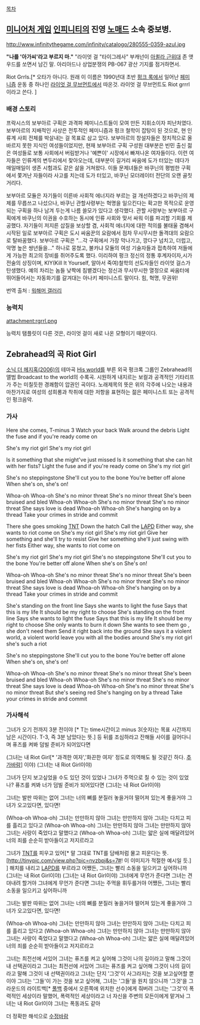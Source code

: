 [[목차]]

== [[미니어처 게임]] [[인피니티]]의 진영 [[노매드]] 소속 중보병. ==

http://www.infinitythegame.com/infinity/catalogo/280555-0359-azul.jpg

'''"나를 '아가씨'라고 부르지 마."'''
"라이엇 걸 "타이그레사" 부캐넌이 [[아퀼라 근위대]] 존 앳우드를 쏘면서 남긴 말. 아리아드나 상업분쟁의 PB-067 광산 기지를 점거하면서.

Riot Grrls.[* 오타가 아니다. 원래 이 이름은 1990년대 초반 [[펑크 록]]에서 일어난 [[페미니즘]] 운동 중 하나인 [[라이엇 걸 무브먼트]]에서 따온것. 라이엇 걸 무브먼트도 Riot grrrl이라고 쓴다. ] 

=== 배경 스토리 ===
프락시스의 보부아르 구획은 과격파 페미니스트들이 모여 만든 지휘소이자 피난처였다.  보부아르의 지배적인 사상은 전투적인 페미니즘과 펑크 철학이 잡탕이 된 것으로, 현 인류계 사회 전체를 박살내는 걸 목표로 삼고 있다. 보부아르의 창설자들은 정치적으로 올바르지 못한 지식인 여성들이었지만, 현재 보부아르 구획 구성원 대부분은 빈민 출신 젊은 여성들로 보통 사회에서 버림받거나 '예쁜이' 시장에서 빠져나온 여자들이다. 이런 여자들은 인류계의 변두리에서 찾아오는데, 대부분이 길거리 싸움에 도가 터있는 데다가 매일매일이 생존 시험과도 같은 삶을 거쳐왔다. 이들 문제녀들은 바쿠닌의 평범한 구획에서 쫓겨난 자들이라 사고를 치는데 도가 터있고, 바쿠닌 모더레이터 전단의 오랜 골칫거리다.

보부아르 모듈은 자기들이 이른바 사회적 에너지라 부르는 걸 개선하겠다고  바쿠닌의 제제를 무릅쓰고 나섰으나, 바쿠닌 관할사령부는 혁명을 일으킨다는 확고한 목적으로 운영되는 구획을 하나 남겨 두는게 나름 쓸모가 있다고 생각했다. 관할 사령부는 보부아르 구획에게 바쿠닌의 이권을 수호하는 동시에 인류 사회와 맞서 싸워 이를 파괴할 기회를 제공했다. 자기들이 저지른 삽질을 보상할 겸, 사회적 에너지에 대한 적의를 불태울 겸해서 시작된 일로 보부아르 구획은 도시 싸움꾼의 요람에서 점차 무시무시한 돌격대의 요람으로 탈바꿈했다. 보부아르 구획은 "...각 구획에서 가장 막나가고, 깡다구 넘치고, 더럽고, 악명 높은 쌍년들을..." 하나로 뭉쳤고, 불카냐 모듈의 여성 기술자들과 접촉하여 저들에게 가능한 최고의 장비를 쥐어주도록 했다. 이리하여 펑크 정신의 정통 후계자이자,시가전술의 상징이며, KIY(Kill It Yourself, 알아서 죽여)철학의 선도자들인 라이엇 걸스가 탄생했다. 예의 차리는 놈들 낮짝에 침뱉겠다는 정신과 무시무시한 열정으로 싸움터에 뛰어들어서는 자동화기를 갈겨대는 아나키 페미니스트 말이다. 힘, 혁명, 무권위! 

번역 출처 : [[워해머 갤러리]]


=== 능력치 ===
attachment:rgrrl.png

능력치 탬플릿이 다른 것은, 라이엇 걸이 새로 나온 모형이기 때문이다.




== Zebrahead의 곡 Riot Girl ==

{{{#!html
<embed src="http://www.youtube.com/embed/RtfPEbcsrQY=ko_KR" type="application/x-shockwave-flash" width="420" height="315" allowscriptaccess="always" allowfullscreen="true"></embed>
}}}

[[소닉 더 헤지혹(2006)]]의 테마곡 [[His world]]를 부른 외국 펑크록 그룹인 Zebrahead의 앨범 Broadcast to the world의 수록곡. 시원하게 내지르는 보컬과 공격적인 기타리프가 주는 미칠듯한 경쾌함이 압권인 곡이다. 노래제목의 뜻은 위의 각주에 나오는 내용과 마찬가지로 여성의 성희롱과 착취에 대한 저항을 표현하는 젊은 페미니스트 또는 공격적인 펑크음악.

=== 가사 ===

Here she comes, T-minus 3
Watch your back
Walk around the debris
Light the fuse
and if you're ready come on

She's my riot girl
She's my riot girl

Is it something that she might've just missed
Is it something that she can hit with her fists?
Light the fuse
and if you're ready come on
She's my riot girl

She's no steppingstone
She'll cut you to the bone
You're better off alone
When she's on, she's on!

Whoa-oh Whoa-oh
She's no minor threat
She's no minor threat
She's been bruised and bled
Whoa-oh Whoa-oh
She's no minor threat
She's no minor threat
She says love is dead
Whoa-oh Whoa-oh
She's hanging on by a thread
Take your crimes in stride and commit

There she goes smoking [[TNT]] 
Down the hatch
Call the [[LAPD]]
Either way, she wants to riot come on
She's my riot girl
She's my riot girl
Give her something and she'll try to resist
Give her something she'll just swing with her fists
Either way, she wants to riot come on

She's my riot girl
She's my riot girl
She's no steppingstone
She'll cut you to the bone
You're better off alone
When she's on
She's on!

Whoa-oh Whoa-oh
She's no minor threat
She's no minor threat
She's been bruised and bled
Whoa-oh Whoa-oh
She's no minor threat
She's no minor threat
She says love is dead
Whoa-oh Whoa-oh
She's hanging on by a thread
Take your crimes in stride and commit

She's standing on the front line
Says she wants to light the fuse
Says that this is my life
It should be my right to choose
She's standing on the front line
Says she wants to light the fuse
Says that this is my life
It should be my right to choose
She only wants to burn it down
She wants to see them go , she don't need them
Send it right back into the ground
She says it a violent world, a violent world
leave you with all the bodies around
She's my riot girl
she's such a riot

She's no steppingstone
She'll cut you to the bone
You're better off alone
When she's on, she's on!

Whoa-oh Whoa-oh
She's no minor threat
She's no minor threat
She's been bruised and bled
Whoa-oh Whoa-oh
She's no minor threat
She's no minor threat
She says love is dead
Whoa-oh Whoa-oh
She's no minor threat
She's no minor threat
But she's seeing red
She's hanging on by a thread
Take your crimes in stride and commit

=== 가사해석 ===

그녀가 오기 전까지 3분 전이야 [* T는 time시간이고 minus 3(숫자)는 목표 시간까지 남은 시간이다. T-3, 즉 3분 남았다는 뜻.]
등 뒤를 조심하라고
잔해들 사이를 걸어다니며
퓨즈를 켜봐
덤빌 준비가 되어있다면

(그녀는 내 Riot Girl[* '과격한 여자','화끈한 여자' 정도로 의역해도 될 것같긴 하다. [[추가바람]]]
이야)
(그녀는 내 Riot Girl이야)

그녀가 단지 보고싶었을 수도 있던 것이 있었나
그녀가 주먹으로 칠 수 있는 것이 있었나?
퓨즈를 켜봐
너가 덤빌 준비가 되어있다면
(그녀는 내 Riot Girl이야)

그녀는 발판 따위는 없어
그녀는 너의 뼈를 분질러 놓을거야
떨어져 있는게 좋을거야
그녀가 오고있다면, 있다면!

(Whoa-oh Whoa-oh)
그녀는 만만하지 않아
그녀는 만만하지 않아
그녀는 다치고 피를 흘리고 있다고
(Whoa-oh Whoa-oh)
그녀는 만만하지 않아
그녀는 만만하지 않아
그녀는 사랑이 죽었다고 말했다고
(Whoa-oh Whoa-oh)
그녀는 얇은 실에 매달려있어
너의 죄를 순순히 받아들이고 저지르라고

그녀가 [[TNT]]를 피우고 있어[* 말 그대로 TNT를 담배처럼 물고 피운다는 뜻. [http://tinypic.com/view.php?pic=nvzbpj&s=7#! 이 이미지가 적절한 예시일 듯.] ]
해치를 내리고
[[LAPD]]를 부르라고
어쨌든, 그녀는 빨리 소동을 일으키고 싶어하니까
(그녀는 내 Riot Girl이야)
(그녀는 내 Riot Girl이야)
그녀에게 무언가 준다면 그녀는 견뎌내려 할거야
그녀에게 무언가 준다면 그녀는 주먹을 휘두를거야
어쨌든, 그녀는 빨리 소동을 일으키고 싶어하니까 

그녀는 발판 따위는 없어
그녀는 너의 뼈를 분질러 놓을거야
떨어져 있는게 좋을거야
그녀가 오고있다면, 있다면!

(Whoa-oh Whoa-oh)
그녀는 만만하지 않아
그녀는 만만하지 않아
그녀는 다치고 피를 흘리고 있다고
(Whoa-oh Whoa-oh)
그녀는 만만하지 않아
그녀는 만만하지 않아
그녀는 사랑이 죽었다고 말했다고
(Whoa-oh Whoa-oh)
그녀는 얇은 실에 매달려있어
너의 죄를 순순히 받아들이고 저지르라고

그녀는 최전선에 서있어
그녀는 퓨즈를 켜고 싶어해
그것이 나의 길이라고 말해
그것이 내 선택권이라고
그녀는 최전선에 서있어
그녀는 퓨즈를 켜고 싶어해
그것이 나의 길이라고 말해
그것이 내 선택권이라고
그녀는 단지 '그것'이 사그라지는 것을 보고싶어할 뿐이야 
그녀는 '그들'이 가는 것을 보고 싶어해, 그녀는 '그들'을 원치 않으니까
'그것'을 그라운드의 라이트백[* [[풀백]] 중에서 오른쪽에 위치한 선수]에게 줘버려
그녀는 '그것'이 폭력적인 세상이라 말했어, 폭력적인 세상이라고
너 자신을 주변의 모든이에게 맡겨놔
그녀는 내 Riot Girl이야
그녀는 폭동과도 같아



더 정확한 해석으로 [[수정바람]]
